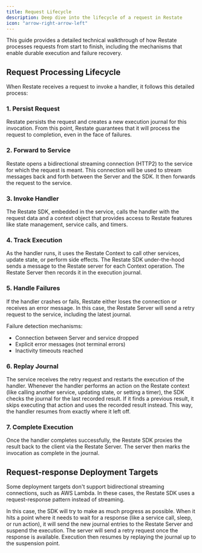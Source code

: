 ```yaml
---
title: Request Lifecycle
description: Deep dive into the lifecycle of a request in Restate
icon: "arrow-right-arrow-left"
---
```


This guide provides a detailed technical walkthrough of how Restate processes requests from start to finish, including the mechanisms that enable durable execution and failure recovery.

## Request Processing Lifecycle

When Restate receives a request to invoke a handler, it follows this detailed process:

### 1. Persist Request

Restate persists the request and creates a new execution journal for this invocation. From this point, Restate guarantees that it will process the request to completion, even in the face of failures.

### 2. Forward to Service

Restate opens a bidirectional streaming connection (HTTP2) to the service for which the request is meant. This connection will be used to stream messages back and forth between the Server and the SDK. It then forwards the request to the service.

### 3. Invoke Handler

The Restate SDK, embedded in the service, calls the handler with the request data and a context object that provides access to Restate features like state management, service calls, and timers.

### 4. Track Execution

As the handler runs, it uses the Restate Context to call other services, update state, or perform side effects. The Restate SDK under-the-hood sends a message to the Restate server for each Context operation. The Restate Server then records it in the execution journal.

### 5. Handle Failures

If the handler crashes or fails, Restate either loses the connection or receives an error message. In this case, the Restate Server will send a retry request to the service, including the latest journal.

Failure detection mechanisms:
- Connection between Server and service dropped
- Explicit error messages (not terminal errors)
- Inactivity timeouts reached

### 6. Replay Journal

The service receives the retry request and restarts the execution of the handler. Whenever the handler performs an action on the Restate context (like calling another service, updating state, or setting a timer), the SDK checks the journal for the last recorded result. If it finds a previous result, it skips executing that action and uses the recorded result instead. This way, the handler resumes from exactly where it left off.

### 7. Complete Execution

Once the handler completes successfully, the Restate SDK proxies the result back to the client via the Restate Server. The server then marks the invocation as complete in the journal.

## Request-response Deployment Targets

Some deployment targets don't support bidirectional streaming connections, such as AWS Lambda. In these cases, the Restate SDK uses a request-response pattern instead of streaming.

In this case, the SDK will try to make as much progress as possible.
When it hits a point where it needs to wait for a response (like a service call, sleep, or run action), it will send the new journal entries to the Restate Server and suspend the execution.
The server will send a retry request once the response is available.
Execution then resumes by replaying the journal up to the suspension point.

